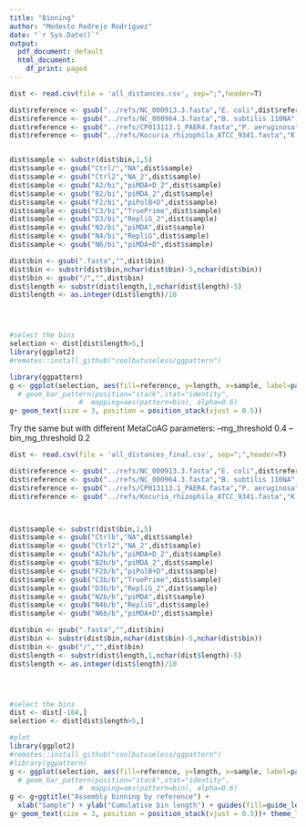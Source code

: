 ```yaml
---
title: "Binning"
author: "Modesto Redrejo Rodríguez"
date: "`r Sys.Date()`"
output:
  pdf_document: default
  html_document:
    df_print: paged
---
```


```r
dist <- read.csv(file = 'all_distances.csv', sep=";",header=T)

dist$reference <- gsub("../refs/NC_000913.3.fasta","E. coli",dist$reference)
dist$reference <- gsub("../refs/NC_000964.3.fasta","B. subtilis 110NA",dist$reference)
dist$reference <- gsub("../refs/CP013113.1_PAER4.fasta","P. aeruginosa",dist$reference)
dist$reference <- gsub("../refs/Kocuria_rhizophila_ATCC_9341.fasta","K. rhizophila",dist$reference)


dist$sample <- substr(dist$bin,1,5)
dist$sample <- gsub("Ctrl/","NA",dist$sample)
dist$sample <- gsub("Ctrl2","NA_2",dist$sample)
dist$sample <- gsub("A2/bi","piMDA+D_2",dist$sample)
dist$sample <- gsub("B2/bi","piMDA_2",dist$sample)
dist$sample <- gsub("F2/bi","piPolB+D",dist$sample)
dist$sample <- gsub("C3/bi","TruePrime",dist$sample)
dist$sample <- gsub("D3/bi","RepliG_2",dist$sample)
dist$sample <- gsub("N2/bi","piMDA",dist$sample)
dist$sample <- gsub("N4/bi","RepliG",dist$sample)
dist$sample <- gsub("N6/bi","piMDA+D",dist$sample)

dist$bin <- gsub(".fasta","",dist$bin)
dist$bin <- substr(dist$bin,nchar(dist$bin)-5,nchar(dist$bin))
dist$bin <- gsub("/","",dist$bin)
dist$length <- substr(dist$length,1,nchar(dist$length)-5)
dist$length <- as.integer(dist$length)/10




#select the bins 
selection <- dist[dist$length>5,]
library(ggplot2)
#remotes::install_github("coolbutuseless/ggpattern")

library(ggpattern)
g <- ggplot(selection, aes(fill=reference, y=length, x=sample, label=paste(length,"%"))) +     geom_bar(position="stack", stat="identity", colour="black")  + scale_fill_manual(values=c("orange2","gold1","skyblue1","slateblue2"))
  # geom_bar_pattern(position="stack",stat="identity",
                 #  mapping=aes(pattern=bin), alpha=0.6) 
g+ geom_text(size = 3, position = position_stack(vjust = 0.5)) 

```

Try the same but with different MetaCoAG parameters: --mg_threshold 0.4 --bin_mg_threshold 0.2


```r
dist <- read.csv(file = 'all_distances_final.csv', sep=";",header=T)

dist$reference <- gsub("../refs/NC_000913.3.fasta","E. coli",dist$reference)
dist$reference <- gsub("../refs/NC_000964.3.fasta","B. subtilis 110NA",dist$reference)
dist$reference <- gsub("../refs/CP013113.1_PAER4.fasta","P. aeruginosa",dist$reference)
dist$reference <- gsub("../refs/Kocuria_rhizophila_ATCC_9341.fasta","K. rhizophila",dist$reference)



dist$sample <- substr(dist$bin,1,5)
dist$sample <- gsub("Ctrlb","NA",dist$sample)
dist$sample <- gsub("Ctrl2","NA_2",dist$sample)
dist$sample <- gsub("A2b/b","piMDA+D_2",dist$sample)
dist$sample <- gsub("B2b/b","piMDA_2",dist$sample)
dist$sample <- gsub("F2b/b","piPolB+D",dist$sample)
dist$sample <- gsub("C3b/b","TruePrime",dist$sample)
dist$sample <- gsub("D3b/b","RepliG_2",dist$sample)
dist$sample <- gsub("N2b/b","piMDA",dist$sample)
dist$sample <- gsub("N4b/b","RepliG",dist$sample)
dist$sample <- gsub("N6b/b","piMDA+D",dist$sample)

dist$bin <- gsub(".fasta","",dist$bin)
dist$bin <- substr(dist$bin,nchar(dist$bin)-5,nchar(dist$bin))
dist$bin <- gsub("/","",dist$bin)
dist$length <- substr(dist$length,1,nchar(dist$length)-5)
dist$length <- as.integer(dist$length)/10




#select the bins 
dist <- dist[-184,]
selection <- dist[dist$length>5,]

#plot
library(ggplot2)
#remotes::install_github("coolbutuseless/ggpattern")
#library(ggpattern)
g <- ggplot(selection, aes(fill=reference, y=length, x=sample, label=paste(length,"%"))) +     geom_bar(position="stack", stat="identity", colour="black")  
  # geom_bar_pattern(position="stack",stat="identity",
                 #  mapping=aes(pattern=bin), alpha=0.6) 
g <- g+ggtitle("Assembly binning by reference") +
  xlab("Sample") + ylab("Cumulative bin length") + guides(fill=guide_legend(title="Reference genome")) + scale_fill_manual(values=c("orange2","gold1","skyblue1","slateblue2"))
g+ geom_text(size = 3, position = position_stack(vjust = 0.5))+ theme_linedraw()

```

